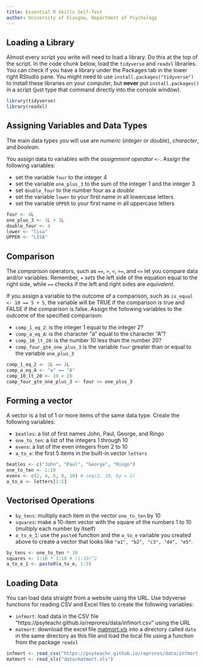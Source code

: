 ```yaml
---
title: Essential R Skills Self-Test
author: University of Glasgow, Department of Psychology
---
```


## Loading a Library

Almost every script you write will need to load a library. Do this at the top of the script. In the code chunk below, load the `tidyverse` and `readxl` libraries. You can check if you have a library under the Packages tab in the lower right RStudio pane. You might need to use `install.packages("tidyverse")` to install these libraries on your computer, but **never** put `install.packages()` in a script (just type that command directly into the console window).

```r
library(tidyverse)
library(readxl)
```

## Assigning Variables and Data Types

The main data types you will use are *numeric* (*integer* or *double*), *character*, and *boolean*.

You assign data to variables with the *assignment operator* `<-`. Assign the following variables:

* set the variable `four` to the integer 4
* set the variable `one_plus_3` to the sum of the integer 1 and the integer 3
* set `double_four` to the number four as a *double*
* set the variable `lower` to your first name in all lowercase letters
* set the variable `UPPER` to your first name in all uppercase letters


```r
four <- 4L
one_plus_3 <- 1L + 3L
double_four <- 4
lower <- "lisa"
UPPER <- "LISA"
```

## Comparison

The *comparison* operators, such as `==`, `>`, `<`, `>=`, and `<=` let you compare data and/or variables. Remember, `=` *sets* the left side of the equation equal to the right side, while `==` checks if the left and right sides are *equivalent*.

If you assign a variable to the outcome of a comparison, such as `is_equal <- 10 == 5 + 5`, the variable will be TRUE if the comparison is true and FALSE if the comparison is false. Assign the following variables to the outcome of the specified comparison:

* `comp_1_eq_2`: is the integer 1 equal to the integer 2?
* `comp_a_eq_A`: is the character "a" equal to the character "A"?
* `comp_10_lt_20`: is the number 10 less than the number 20?
* `comp_four_gte_one_plus_3` is the variable `four` greater than or equal to the variable `one_plus_3`

```r
comp_1_eq_2 <- 1L == 2L
comp_a_eq_A <- "a" == "A"
comp_10_lt_20 <- 10 < 20
comp_four_gte_one_plus_3 <- four >= one_plus_3
```


## Forming a vector

A vector is a list of 1 or more items of the same data type. Create the following variables:

* `beatles`: a list of first names John, Paul, George, and Ringo
* `one_to_ten`: a list of the integers 1 through 10
* `evens`: a list of the even integers from 2 to 10
* `a_to_e`: the first 5 items in the built-in vector `letters`

```r
beatles <- c("John", "Paul", "George", "Ringo")
one_to_ten <- 1:10
evens <- c(2, 4, 6, 8, 10) # seq(2, 10, by = 2)
a_to_e <- letters[1:5]
```

## Vectorised Operations

* `by_tens`: multiply each item in the vector `one_to_ten` by 10
* `squares`: make a 10-item vector with the square of the numbers 1 to 10 (multiply each number by itself)
* `a_to_e_1`: use the `paste0` function and the `a_to_e` variable you created above to create a vector that looks like `"a1", "b2", "c3", "d4", "e5"`.

```r
by_tens <- one_to_ten * 10
squares <- 1:10 * 1:10 # (1:10)^2
a_to_e_1 <- paste0(a_to_e, 1:5)
```

## Loading Data

You can load data straight from a website using the URL. Use tidyverse functions for reading CSV and Excel files to create the following variables:

* `infmort`: load data in the CSV file "https://psyteachr.github.io/reprores/data/infmort.csv" using the URL
* `matmort`: download the excel file [matmort.xls](https://psyteachr.github.io/reprores/data/matmort.xls) into a directory called `data` in the same directory as this file and load the local file using a function from the package `readxl`

```r
infmort <- read_csv("https://psyteachr.github.io/reprores/data/infmort.csv")
matmort <- read_xls("data/matmort.xls")
```

